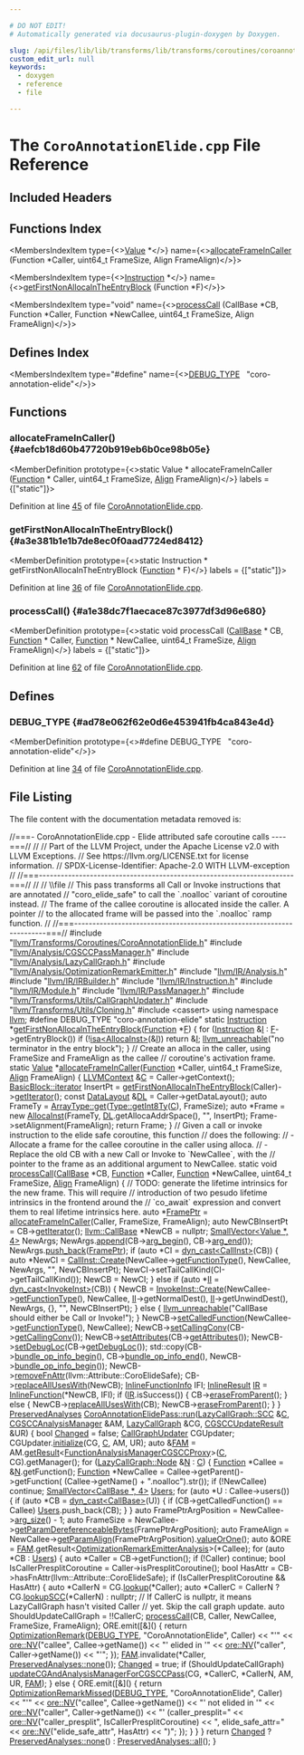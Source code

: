 ```yaml
---

# DO NOT EDIT!
# Automatically generated via docusaurus-plugin-doxygen by Doxygen.

slug: /api/files/lib/lib/transforms/lib/transforms/coroutines/coroannotationelide-cpp
custom_edit_url: null
keywords:
  - doxygen
  - reference
  - file

---
```





# The `CoroAnnotationElide.cpp` File Reference

<DoxygenPage pluginConfig={pluginConfig}>



## Included Headers

<IncludesList>
<IncludesListItem
  filePath="llvm/Transforms/Coroutines/CoroAnnotationElide.h"
  permalink="/docs/api/files/include/include/llvm/include/llvm/transforms/include/llvm/transforms/coroutines/coroannotationelide-h"
  isLocal="true" />
<IncludesListItem
  filePath="llvm/Analysis/CGSCCPassManager.h"
  permalink="/docs/api/files/include/include/llvm/include/llvm/analysis/cgsccpassmanager-h"
  isLocal="true" />
<IncludesListItem
  filePath="llvm/Analysis/LazyCallGraph.h"
  permalink="/docs/api/files/include/include/llvm/include/llvm/analysis/lazycallgraph-h"
  isLocal="true" />
<IncludesListItem
  filePath="llvm/Analysis/OptimizationRemarkEmitter.h"
  permalink="/docs/api/files/include/include/llvm/include/llvm/analysis/optimizationremarkemitter-h"
  isLocal="true" />
<IncludesListItem
  filePath="llvm/IR/Analysis.h"
  permalink="/docs/api/files/include/include/llvm/include/llvm/ir/analysis-h"
  isLocal="true" />
<IncludesListItem
  filePath="llvm/IR/IRBuilder.h"
  permalink="/docs/api/files/include/include/llvm/include/llvm/ir/irbuilder-h"
  isLocal="true" />
<IncludesListItem
  filePath="llvm/IR/Instruction.h"
  permalink="/docs/api/files/include/include/llvm/include/llvm/ir/instruction-h"
  isLocal="true" />
<IncludesListItem
  filePath="llvm/IR/Module.h"
  permalink="/docs/api/files/include/include/llvm/include/llvm/ir/module-h"
  isLocal="true" />
<IncludesListItem
  filePath="llvm/IR/PassManager.h"
  permalink="/docs/api/files/include/include/llvm/include/llvm/ir/passmanager-h"
  isLocal="true" />
<IncludesListItem
  filePath="llvm/Transforms/Utils/CallGraphUpdater.h"
  permalink="/docs/api/files/include/include/llvm/include/llvm/transforms/include/llvm/transforms/utils/callgraphupdater-h"
  isLocal="true" />
<IncludesListItem
  filePath="llvm/Transforms/Utils/Cloning.h"
  permalink="/docs/api/files/include/include/llvm/include/llvm/transforms/include/llvm/transforms/utils/cloning-h"
  isLocal="true" />
<IncludesListItem
  filePath="cassert"
  permalink=""
  isLocal="false" />
</IncludesList>

## Functions Index

<MembersIndex>

<MembersIndexItem
  type={<><a href="/docs/api/classes/llvm/value">Value</a> &#42;</>}
  name={<><a href="#aefcb18d60b47720b919eb6b0ce98b05e">allocateFrameInCaller</a> (Function &#42;Caller, uint64&#95;t FrameSize, Align FrameAlign)</>}>
</MembersIndexItem>

<MembersIndexItem
  type={<><a href="/docs/api/classes/llvm/instruction">Instruction</a> &#42;</>}
  name={<><a href="#a3e381b1e1b7de8ec0f0aad7724ed8412">getFirstNonAllocaInTheEntryBlock</a> (Function &#42;F)</>}>
</MembersIndexItem>

<MembersIndexItem
  type="void"
  name={<><a href="#a1e38dc7f1aecace87c3977df3d96e680">processCall</a> (CallBase &#42;CB, Function &#42;Caller, Function &#42;NewCallee, uint64&#95;t FrameSize, Align FrameAlign)</>}>
</MembersIndexItem>

</MembersIndex>

## Defines Index

<MembersIndex>

<MembersIndexItem
  type="#define"
  name={<><a href="#ad78e062f62e0d6e453941fb4ca843e4d">DEBUG&#95;TYPE</a>&nbsp;&nbsp;&nbsp;&quot;coro-annotation-elide&quot;</>}>
</MembersIndexItem>

</MembersIndex>


<SectionDefinition>

## Functions

### allocateFrameInCaller() {#aefcb18d60b47720b919eb6b0ce98b05e}

<MemberDefinition
  prototype={<>static Value &#42; allocateFrameInCaller (<a href="/docs/api/classes/llvm/function">Function</a> &#42; Caller, uint64&#95;t FrameSize, <a href="/docs/api/structs/llvm/align">Align</a> FrameAlign)</>}
  labels = {["static"]}>

Definition at line <a href="#l00045">45</a> of file <a href="/docs/api/files/lib/lib/transforms/lib/transforms/coroutines/coroannotationelide-cpp">CoroAnnotationElide.cpp</a>.
</MemberDefinition>

### getFirstNonAllocaInTheEntryBlock() {#a3e381b1e1b7de8ec0f0aad7724ed8412}

<MemberDefinition
  prototype={<>static Instruction &#42; getFirstNonAllocaInTheEntryBlock (<a href="/docs/api/classes/llvm/function">Function</a> &#42; F)</>}
  labels = {["static"]}>

Definition at line <a href="#l00036">36</a> of file <a href="/docs/api/files/lib/lib/transforms/lib/transforms/coroutines/coroannotationelide-cpp">CoroAnnotationElide.cpp</a>.
</MemberDefinition>

### processCall() {#a1e38dc7f1aecace87c3977df3d96e680}

<MemberDefinition
  prototype={<>static void processCall (<a href="/docs/api/classes/llvm/callbase">CallBase</a> &#42; CB, <a href="/docs/api/classes/llvm/function">Function</a> &#42; Caller, <a href="/docs/api/classes/llvm/function">Function</a> &#42; NewCallee, uint64&#95;t FrameSize, <a href="/docs/api/structs/llvm/align">Align</a> FrameAlign)</>}
  labels = {["static"]}>

Definition at line <a href="#l00062">62</a> of file <a href="/docs/api/files/lib/lib/transforms/lib/transforms/coroutines/coroannotationelide-cpp">CoroAnnotationElide.cpp</a>.
</MemberDefinition>

</SectionDefinition>

<SectionDefinition>

## Defines

### DEBUG&#95;TYPE {#ad78e062f62e0d6e453941fb4ca843e4d}

<MemberDefinition
  prototype={<>#define DEBUG&#95;TYPE&nbsp;&nbsp;&nbsp;&quot;coro-annotation-elide&quot;</>}>

Definition at line <a href="#l00034">34</a> of file <a href="/docs/api/files/lib/lib/transforms/lib/transforms/coroutines/coroannotationelide-cpp">CoroAnnotationElide.cpp</a>.
</MemberDefinition>

</SectionDefinition>

## File Listing

The file content with the documentation metadata removed is:

<ProgramListing>

<Link id="l00001" /><CodeLine lineNumber="1"><Highlight kind="comment">//===- CoroAnnotationElide.cpp - Elide attributed safe coroutine calls ----===//</Highlight><Highlight kind="normal"></Highlight></CodeLine>
<Link id="l00002" /><CodeLine lineNumber="2"><Highlight kind="normal"></Highlight><Highlight kind="comment">//</Highlight><Highlight kind="normal"></Highlight></CodeLine>
<Link id="l00003" /><CodeLine lineNumber="3"><Highlight kind="normal"></Highlight><Highlight kind="comment">// Part of the LLVM Project, under the Apache License v2.0 with LLVM Exceptions.</Highlight><Highlight kind="normal"></Highlight></CodeLine>
<Link id="l00004" /><CodeLine lineNumber="4"><Highlight kind="normal"></Highlight><Highlight kind="comment">// See https://llvm.org/LICENSE.txt for license information.</Highlight><Highlight kind="normal"></Highlight></CodeLine>
<Link id="l00005" /><CodeLine lineNumber="5"><Highlight kind="normal"></Highlight><Highlight kind="comment">// SPDX-License-Identifier: Apache-2.0 WITH LLVM-exception</Highlight><Highlight kind="normal"></Highlight></CodeLine>
<Link id="l00006" /><CodeLine lineNumber="6"><Highlight kind="normal"></Highlight><Highlight kind="comment">//</Highlight><Highlight kind="normal"></Highlight></CodeLine>
<Link id="l00007" /><CodeLine lineNumber="7"><Highlight kind="normal"></Highlight><Highlight kind="comment">//===----------------------------------------------------------------------===//</Highlight><Highlight kind="normal"></Highlight></CodeLine>
<Link id="l00008" /><CodeLine lineNumber="8"><Highlight kind="normal"></Highlight><Highlight kind="comment">//</Highlight><Highlight kind="normal"></Highlight></CodeLine>
<Link id="l00009" /><CodeLine lineNumber="9"><Highlight kind="normal"></Highlight><Highlight kind="comment">// \\file</Highlight><Highlight kind="normal"></Highlight></CodeLine>
<Link id="l00010" /><CodeLine lineNumber="10"><Highlight kind="normal"></Highlight><Highlight kind="comment">// This pass transforms all Call or Invoke instructions that are annotated</Highlight><Highlight kind="normal"></Highlight></CodeLine>
<Link id="l00011" /><CodeLine lineNumber="11"><Highlight kind="normal"></Highlight><Highlight kind="comment">// &quot;coro&#95;elide&#95;safe&quot; to call the &#96;.noalloc&#96; variant of coroutine instead.</Highlight><Highlight kind="normal"></Highlight></CodeLine>
<Link id="l00012" /><CodeLine lineNumber="12"><Highlight kind="normal"></Highlight><Highlight kind="comment">// The frame of the callee coroutine is allocated inside the caller. A pointer</Highlight><Highlight kind="normal"></Highlight></CodeLine>
<Link id="l00013" /><CodeLine lineNumber="13"><Highlight kind="normal"></Highlight><Highlight kind="comment">// to the allocated frame will be passed into the &#96;.noalloc&#96; ramp function.</Highlight><Highlight kind="normal"></Highlight></CodeLine>
<Link id="l00014" /><CodeLine lineNumber="14"><Highlight kind="normal"></Highlight><Highlight kind="comment">//</Highlight><Highlight kind="normal"></Highlight></CodeLine>
<Link id="l00015" /><CodeLine lineNumber="15"><Highlight kind="normal"></Highlight><Highlight kind="comment">//===----------------------------------------------------------------------===//</Highlight><Highlight kind="normal"></Highlight></CodeLine>
<Link id="l00016" /><CodeLine lineNumber="16"><Highlight kind="normal"></Highlight></CodeLine>
<Link id="l00017" /><CodeLine lineNumber="17"><Highlight kind="normal"></Highlight><Highlight kind="preprocessor">#include &quot;<a href="/docs/api/files/include/include/llvm/include/llvm/transforms/include/llvm/transforms/coroutines/coroannotationelide-h">llvm/Transforms/Coroutines/CoroAnnotationElide.h</a>&quot;</Highlight><Highlight kind="normal"></Highlight></CodeLine>
<Link id="l00018" /><CodeLine lineNumber="18"><Highlight kind="normal"></Highlight></CodeLine>
<Link id="l00019" /><CodeLine lineNumber="19"><Highlight kind="normal"></Highlight><Highlight kind="preprocessor">#include &quot;<a href="/docs/api/files/include/include/llvm/include/llvm/analysis/cgsccpassmanager-h">llvm/Analysis/CGSCCPassManager.h</a>&quot;</Highlight><Highlight kind="normal"></Highlight></CodeLine>
<Link id="l00020" /><CodeLine lineNumber="20"><Highlight kind="normal"></Highlight><Highlight kind="preprocessor">#include &quot;<a href="/docs/api/files/include/include/llvm/include/llvm/analysis/lazycallgraph-h">llvm/Analysis/LazyCallGraph.h</a>&quot;</Highlight><Highlight kind="normal"></Highlight></CodeLine>
<Link id="l00021" /><CodeLine lineNumber="21"><Highlight kind="normal"></Highlight><Highlight kind="preprocessor">#include &quot;<a href="/docs/api/files/include/include/llvm/include/llvm/analysis/optimizationremarkemitter-h">llvm/Analysis/OptimizationRemarkEmitter.h</a>&quot;</Highlight><Highlight kind="normal"></Highlight></CodeLine>
<Link id="l00022" /><CodeLine lineNumber="22"><Highlight kind="normal"></Highlight><Highlight kind="preprocessor">#include &quot;<a href="/docs/api/files/include/include/llvm/include/llvm/ir/analysis-h">llvm/IR/Analysis.h</a>&quot;</Highlight><Highlight kind="normal"></Highlight></CodeLine>
<Link id="l00023" /><CodeLine lineNumber="23"><Highlight kind="normal"></Highlight><Highlight kind="preprocessor">#include &quot;<a href="/docs/api/files/include/include/llvm/include/llvm/ir/irbuilder-h">llvm/IR/IRBuilder.h</a>&quot;</Highlight><Highlight kind="normal"></Highlight></CodeLine>
<Link id="l00024" /><CodeLine lineNumber="24"><Highlight kind="normal"></Highlight><Highlight kind="preprocessor">#include &quot;<a href="/docs/api/files/include/include/llvm/include/llvm/ir/instruction-h">llvm/IR/Instruction.h</a>&quot;</Highlight><Highlight kind="normal"></Highlight></CodeLine>
<Link id="l00025" /><CodeLine lineNumber="25"><Highlight kind="normal"></Highlight><Highlight kind="preprocessor">#include &quot;<a href="/docs/api/files/include/include/llvm/include/llvm/ir/module-h">llvm/IR/Module.h</a>&quot;</Highlight><Highlight kind="normal"></Highlight></CodeLine>
<Link id="l00026" /><CodeLine lineNumber="26"><Highlight kind="normal"></Highlight><Highlight kind="preprocessor">#include &quot;<a href="/docs/api/files/include/include/llvm/include/llvm/ir/passmanager-h">llvm/IR/PassManager.h</a>&quot;</Highlight><Highlight kind="normal"></Highlight></CodeLine>
<Link id="l00027" /><CodeLine lineNumber="27"><Highlight kind="normal"></Highlight><Highlight kind="preprocessor">#include &quot;<a href="/docs/api/files/include/include/llvm/include/llvm/transforms/include/llvm/transforms/utils/callgraphupdater-h">llvm/Transforms/Utils/CallGraphUpdater.h</a>&quot;</Highlight><Highlight kind="normal"></Highlight></CodeLine>
<Link id="l00028" /><CodeLine lineNumber="28"><Highlight kind="normal"></Highlight><Highlight kind="preprocessor">#include &quot;<a href="/docs/api/files/include/include/llvm/include/llvm/transforms/include/llvm/transforms/utils/cloning-h">llvm/Transforms/Utils/Cloning.h</a>&quot;</Highlight><Highlight kind="normal"></Highlight></CodeLine>
<Link id="l00029" /><CodeLine lineNumber="29"><Highlight kind="normal"></Highlight></CodeLine>
<Link id="l00030" /><CodeLine lineNumber="30"><Highlight kind="normal"></Highlight><Highlight kind="preprocessor">#include &lt;cassert&gt;</Highlight><Highlight kind="normal"></Highlight></CodeLine>
<Link id="l00031" /><CodeLine lineNumber="31"><Highlight kind="normal"></Highlight></CodeLine>
<Link id="l00032" /><CodeLine lineNumber="32"><Highlight kind="normal"></Highlight><Highlight kind="keyword">using namespace </Highlight><Highlight kind="normal"><a href="/docs/api/namespaces/llvm">llvm</a>;</Highlight></CodeLine>
<Link id="l00033" /><CodeLine lineNumber="33"><Highlight kind="normal"></Highlight></CodeLine>
<Link id="l00034" /><CodeLine lineNumber="34" lineLink="#ad78e062f62e0d6e453941fb4ca843e4d"><Highlight kind="normal"></Highlight><Highlight kind="preprocessor">#define DEBUG&#95;TYPE &quot;coro-annotation-elide&quot;</Highlight><Highlight kind="normal"></Highlight></CodeLine>
<Link id="l00035" /><CodeLine lineNumber="35"><Highlight kind="normal"></Highlight></CodeLine>
<Link id="l00036" /><CodeLine lineNumber="36" lineLink="#a3e381b1e1b7de8ec0f0aad7724ed8412"><Highlight kind="normal"></Highlight><Highlight kind="keyword">static</Highlight><Highlight kind="normal"> <a href="/docs/api/classes/llvm/instruction">Instruction</a> &#42;<a href="#a3e381b1e1b7de8ec0f0aad7724ed8412">getFirstNonAllocaInTheEntryBlock</a>(<a href="/docs/api/classes/llvm/function">Function</a> &#42;<a href="/docs/api/files/lib/lib/support/md5-cpp/#a96d73bbd7af15cb1fc38c3f4a3bd82e9">F</a>) &#123;</Highlight></CodeLine>
<Link id="l00037" /><CodeLine lineNumber="37"><Highlight kind="normal">  </Highlight><Highlight kind="keywordflow">for</Highlight><Highlight kind="normal"> (<a href="/docs/api/classes/llvm/instruction">Instruction</a> &amp;<a href="/docs/api/files/lib/lib/support/md5-cpp/#ac0eafdc9ee161b71e7af98af736952fd">I</a> : <a href="/docs/api/files/lib/lib/support/md5-cpp/#a96d73bbd7af15cb1fc38c3f4a3bd82e9">F</a>-&gt;getEntryBlock())</Highlight></CodeLine>
<Link id="l00038" /><CodeLine lineNumber="38"><Highlight kind="normal">    </Highlight><Highlight kind="keywordflow">if</Highlight><Highlight kind="normal"> (!<a href="/docs/api/namespaces/llvm/#a92ca992e52dddc420f4b069cae06dfbe">isa&lt;AllocaInst&gt;</a>(&amp;<a href="/docs/api/files/lib/lib/support/md5-cpp/#ac0eafdc9ee161b71e7af98af736952fd">I</a>))</Highlight></CodeLine>
<Link id="l00039" /><CodeLine lineNumber="39"><Highlight kind="normal">      </Highlight><Highlight kind="keywordflow">return</Highlight><Highlight kind="normal"> &amp;<a href="/docs/api/files/lib/lib/support/md5-cpp/#ac0eafdc9ee161b71e7af98af736952fd">I</a>;</Highlight></CodeLine>
<Link id="l00040" /><CodeLine lineNumber="40"><Highlight kind="normal">  <a href="/docs/api/files/include/include/llvm/include/llvm/support/errorhandling-h/#ace243f5c25697a1107cce46626b3dc94">llvm&#95;unreachable</a>(</Highlight><Highlight kind="stringliteral">&quot;no terminator in the entry block&quot;</Highlight><Highlight kind="normal">);</Highlight></CodeLine>
<Link id="l00041" /><CodeLine lineNumber="41"><Highlight kind="normal">&#125;</Highlight></CodeLine>
<Link id="l00042" /><CodeLine lineNumber="42"><Highlight kind="normal"></Highlight></CodeLine>
<Link id="l00043" /><CodeLine lineNumber="43"><Highlight kind="normal"></Highlight><Highlight kind="comment">// Create an alloca in the caller, using FrameSize and FrameAlign as the callee</Highlight><Highlight kind="normal"></Highlight></CodeLine>
<Link id="l00044" /><CodeLine lineNumber="44"><Highlight kind="normal"></Highlight><Highlight kind="comment">// coroutine&#39;s activation frame.</Highlight><Highlight kind="normal"></Highlight></CodeLine>
<Link id="l00045" /><CodeLine lineNumber="45" lineLink="#aefcb18d60b47720b919eb6b0ce98b05e"><Highlight kind="normal"></Highlight><Highlight kind="keyword">static</Highlight><Highlight kind="normal"> <a href="/docs/api/classes/llvm/value">Value</a> &#42;<a href="#aefcb18d60b47720b919eb6b0ce98b05e">allocateFrameInCaller</a>(<a href="/docs/api/classes/llvm/function">Function</a> &#42;Caller, uint64&#95;t FrameSize,</Highlight></CodeLine>
<Link id="l00046" /><CodeLine lineNumber="46"><Highlight kind="normal">                                    <a href="/docs/api/structs/llvm/align">Align</a> FrameAlign) &#123;</Highlight></CodeLine>
<Link id="l00047" /><CodeLine lineNumber="47"><Highlight kind="normal">  <a href="/docs/api/classes/llvm/llvmcontext">LLVMContext</a> &amp;<a href="/docs/api/namespaces/llvm/callingconv/#ac6aa1387c4375260e2468eb5a77fdb4cafd841a49aec1539bc88abc8ff9e170fb">C</a> = Caller-&gt;getContext();</Highlight></CodeLine>
<Link id="l00048" /><CodeLine lineNumber="48"><Highlight kind="normal">  <a href="/docs/api/classes/llvm/basicblock/#a98c0a84a5dfa8bce341c829709f171e5">BasicBlock::iterator</a> InsertPt =</Highlight></CodeLine>
<Link id="l00049" /><CodeLine lineNumber="49"><Highlight kind="normal">      <a href="#a3e381b1e1b7de8ec0f0aad7724ed8412">getFirstNonAllocaInTheEntryBlock</a>(Caller)-&gt;<a href="/docs/api/classes/llvm/ilist-node-impl/#af719fc783be6589465137d997701a432">getIterator</a>();</Highlight></CodeLine>
<Link id="l00050" /><CodeLine lineNumber="50"><Highlight kind="normal">  </Highlight><Highlight kind="keyword">const</Highlight><Highlight kind="normal"> <a href="/docs/api/classes/llvm/datalayout">DataLayout</a> &amp;<a href="/docs/api/files/lib/lib/target/lib/target/arm/armslshardening-cpp/#ad467c4ab9119043f9b7750ab986be61a">DL</a> = Caller-&gt;getDataLayout();</Highlight></CodeLine>
<Link id="l00051" /><CodeLine lineNumber="51"><Highlight kind="normal">  </Highlight><Highlight kind="keyword">auto</Highlight><Highlight kind="normal"> FrameTy = <a href="/docs/api/classes/llvm/arraytype/#a309fed0882f9d27038ff2df2afed7a00">ArrayType::get</a>(<a href="/docs/api/classes/llvm/type/#a7ba5de75f50bb4a4ba920698edf39b28">Type::getInt8Ty</a>(<a href="/docs/api/namespaces/llvm/callingconv/#ac6aa1387c4375260e2468eb5a77fdb4cafd841a49aec1539bc88abc8ff9e170fb">C</a>), FrameSize);</Highlight></CodeLine>
<Link id="l00052" /><CodeLine lineNumber="52"><Highlight kind="normal">  </Highlight><Highlight kind="keyword">auto</Highlight><Highlight kind="normal"> &#42;Frame = </Highlight><Highlight kind="keyword">new</Highlight><Highlight kind="normal"> <a href="/docs/api/classes/llvm/allocainst">AllocaInst</a>(FrameTy, <a href="/docs/api/files/lib/lib/target/lib/target/arm/armslshardening-cpp/#ad467c4ab9119043f9b7750ab986be61a">DL</a>.getAllocaAddrSpace(), </Highlight><Highlight kind="stringliteral">&quot;&quot;</Highlight><Highlight kind="normal">, InsertPt);</Highlight></CodeLine>
<Link id="l00053" /><CodeLine lineNumber="53"><Highlight kind="normal">  Frame-&gt;setAlignment(FrameAlign);</Highlight></CodeLine>
<Link id="l00054" /><CodeLine lineNumber="54"><Highlight kind="normal">  </Highlight><Highlight kind="keywordflow">return</Highlight><Highlight kind="normal"> Frame;</Highlight></CodeLine>
<Link id="l00055" /><CodeLine lineNumber="55"><Highlight kind="normal">&#125;</Highlight></CodeLine>
<Link id="l00056" /><CodeLine lineNumber="56"><Highlight kind="normal"></Highlight></CodeLine>
<Link id="l00057" /><CodeLine lineNumber="57"><Highlight kind="normal"></Highlight><Highlight kind="comment">// Given a call or invoke instruction to the elide safe coroutine, this function</Highlight><Highlight kind="normal"></Highlight></CodeLine>
<Link id="l00058" /><CodeLine lineNumber="58"><Highlight kind="normal"></Highlight><Highlight kind="comment">// does the following:</Highlight><Highlight kind="normal"></Highlight></CodeLine>
<Link id="l00059" /><CodeLine lineNumber="59"><Highlight kind="normal"></Highlight><Highlight kind="comment">//  - Allocate a frame for the callee coroutine in the caller using alloca.</Highlight><Highlight kind="normal"></Highlight></CodeLine>
<Link id="l00060" /><CodeLine lineNumber="60"><Highlight kind="normal"></Highlight><Highlight kind="comment">//  - Replace the old CB with a new Call or Invoke to &#96;NewCallee&#96;, with the</Highlight><Highlight kind="normal"></Highlight></CodeLine>
<Link id="l00061" /><CodeLine lineNumber="61"><Highlight kind="normal"></Highlight><Highlight kind="comment">//    pointer to the frame as an additional argument to NewCallee.</Highlight><Highlight kind="normal"></Highlight></CodeLine>
<Link id="l00062" /><CodeLine lineNumber="62" lineLink="#a1e38dc7f1aecace87c3977df3d96e680"><Highlight kind="normal"></Highlight><Highlight kind="keyword">static</Highlight><Highlight kind="normal"> </Highlight><Highlight kind="keywordtype">void</Highlight><Highlight kind="normal"> <a href="#a1e38dc7f1aecace87c3977df3d96e680">processCall</a>(<a href="/docs/api/classes/llvm/callbase">CallBase</a> &#42;CB, <a href="/docs/api/classes/llvm/function">Function</a> &#42;Caller, <a href="/docs/api/classes/llvm/function">Function</a> &#42;NewCallee,</Highlight></CodeLine>
<Link id="l00063" /><CodeLine lineNumber="63"><Highlight kind="normal">                        uint64&#95;t FrameSize, <a href="/docs/api/structs/llvm/align">Align</a> FrameAlign) &#123;</Highlight></CodeLine>
<Link id="l00064" /><CodeLine lineNumber="64"><Highlight kind="normal">  </Highlight><Highlight kind="comment">// TODO: generate the lifetime intrinsics for the new frame. This will require</Highlight><Highlight kind="normal"></Highlight></CodeLine>
<Link id="l00065" /><CodeLine lineNumber="65"><Highlight kind="normal">  </Highlight><Highlight kind="comment">// introduction of two pesudo lifetime intrinsics in the frontend around the</Highlight><Highlight kind="normal"></Highlight></CodeLine>
<Link id="l00066" /><CodeLine lineNumber="66"><Highlight kind="normal">  </Highlight><Highlight kind="comment">// &#96;co&#95;await&#96; expression and convert them to real lifetime intrinsics here.</Highlight><Highlight kind="normal"></Highlight></CodeLine>
<Link id="l00067" /><CodeLine lineNumber="67"><Highlight kind="normal">  </Highlight><Highlight kind="keyword">auto</Highlight><Highlight kind="normal"> &#42;<a href="/docs/api/files/lib/lib/target/lib/target/xcore/xcoreframelowering-cpp/#a64f8c7400de58c117c5af250f000675f">FramePtr</a> = <a href="#aefcb18d60b47720b919eb6b0ce98b05e">allocateFrameInCaller</a>(Caller, FrameSize, FrameAlign);</Highlight></CodeLine>
<Link id="l00068" /><CodeLine lineNumber="68"><Highlight kind="normal">  </Highlight><Highlight kind="keyword">auto</Highlight><Highlight kind="normal"> NewCBInsertPt = CB-&gt;<a href="/docs/api/classes/llvm/ilist-node-impl/#af719fc783be6589465137d997701a432">getIterator</a>();</Highlight></CodeLine>
<Link id="l00069" /><CodeLine lineNumber="69"><Highlight kind="normal">  <a href="/docs/api/classes/llvm/callbase">llvm::CallBase</a> &#42;NewCB = </Highlight><Highlight kind="keyword">nullptr</Highlight><Highlight kind="normal">;</Highlight></CodeLine>
<Link id="l00070" /><CodeLine lineNumber="70"><Highlight kind="normal">  <a href="/docs/api/classes/llvm/smallvector">SmallVector&lt;Value &#42;, 4&gt;</a> NewArgs;</Highlight></CodeLine>
<Link id="l00071" /><CodeLine lineNumber="71"><Highlight kind="normal">  NewArgs.<a href="/docs/api/classes/llvm/smallvectorimpl/#a7efd1f0c1206d95e4fe01a9b49a57b82">append</a>(CB-&gt;<a href="/docs/api/classes/llvm/callbase/#a4fb513d744ca72275932b2c7003f16f6">arg&#95;begin</a>(), CB-&gt;<a href="/docs/api/classes/llvm/callbase/#ac0f11b96f81b2769dd23d028e3189075">arg&#95;end</a>());</Highlight></CodeLine>
<Link id="l00072" /><CodeLine lineNumber="72"><Highlight kind="normal">  NewArgs.<a href="/docs/api/classes/llvm/smallvectortemplatebase/#af42bfbc067df27c19ee2fc859df58799">push&#95;back</a>(<a href="/docs/api/files/lib/lib/target/lib/target/xcore/xcoreframelowering-cpp/#a64f8c7400de58c117c5af250f000675f">FramePtr</a>);</Highlight></CodeLine>
<Link id="l00073" /><CodeLine lineNumber="73"><Highlight kind="normal"></Highlight></CodeLine>
<Link id="l00074" /><CodeLine lineNumber="74"><Highlight kind="normal">  </Highlight><Highlight kind="keywordflow">if</Highlight><Highlight kind="normal"> (</Highlight><Highlight kind="keyword">auto</Highlight><Highlight kind="normal"> &#42;CI = <a href="/docs/api/namespaces/llvm/#a22eeee01734061ac1b31ccd994c49eef">dyn&#95;cast&lt;CallInst&gt;</a>(CB)) &#123;</Highlight></CodeLine>
<Link id="l00075" /><CodeLine lineNumber="75"><Highlight kind="normal">    </Highlight><Highlight kind="keyword">auto</Highlight><Highlight kind="normal"> &#42;NewCI = <a href="/docs/api/classes/llvm/callinst/#aa04721251be00370fbde6d21f47fed1a">CallInst::Create</a>(NewCallee-&gt;<a href="/docs/api/classes/llvm/function/#a21075305f0e463b24aafc2fb99514ace">getFunctionType</a>(), NewCallee,</Highlight></CodeLine>
<Link id="l00076" /><CodeLine lineNumber="76"><Highlight kind="normal">                                   NewArgs, </Highlight><Highlight kind="stringliteral">&quot;&quot;</Highlight><Highlight kind="normal">, NewCBInsertPt);</Highlight></CodeLine>
<Link id="l00077" /><CodeLine lineNumber="77"><Highlight kind="normal">    NewCI-&gt;setTailCallKind(CI-&gt;getTailCallKind());</Highlight></CodeLine>
<Link id="l00078" /><CodeLine lineNumber="78"><Highlight kind="normal">    NewCB = NewCI;</Highlight></CodeLine>
<Link id="l00079" /><CodeLine lineNumber="79"><Highlight kind="normal">  &#125; </Highlight><Highlight kind="keywordflow">else</Highlight><Highlight kind="normal"> </Highlight><Highlight kind="keywordflow">if</Highlight><Highlight kind="normal"> (</Highlight><Highlight kind="keyword">auto</Highlight><Highlight kind="normal"> &#42;<a href="/docs/api/files/lib/lib/target/lib/target/nvptx/nvvmintrrange-cpp/#ac5804672fc0850438d63caec770647f8">II</a> = <a href="/docs/api/namespaces/llvm/#a22eeee01734061ac1b31ccd994c49eef">dyn&#95;cast&lt;InvokeInst&gt;</a>(CB)) &#123;</Highlight></CodeLine>
<Link id="l00080" /><CodeLine lineNumber="80"><Highlight kind="normal">    NewCB = <a href="/docs/api/classes/llvm/invokeinst/#afd66a65191b8b1e51ce7d6aa1a726329">InvokeInst::Create</a>(NewCallee-&gt;<a href="/docs/api/classes/llvm/function/#a21075305f0e463b24aafc2fb99514ace">getFunctionType</a>(), NewCallee,</Highlight></CodeLine>
<Link id="l00081" /><CodeLine lineNumber="81"><Highlight kind="normal">                               <a href="/docs/api/files/lib/lib/target/lib/target/nvptx/nvvmintrrange-cpp/#ac5804672fc0850438d63caec770647f8">II</a>-&gt;getNormalDest(), <a href="/docs/api/files/lib/lib/target/lib/target/nvptx/nvvmintrrange-cpp/#ac5804672fc0850438d63caec770647f8">II</a>-&gt;getUnwindDest(),</Highlight></CodeLine>
<Link id="l00082" /><CodeLine lineNumber="82"><Highlight kind="normal">                               NewArgs, &#123;&#125;, </Highlight><Highlight kind="stringliteral">&quot;&quot;</Highlight><Highlight kind="normal">, NewCBInsertPt);</Highlight></CodeLine>
<Link id="l00083" /><CodeLine lineNumber="83"><Highlight kind="normal">  &#125; </Highlight><Highlight kind="keywordflow">else</Highlight><Highlight kind="normal"> &#123;</Highlight></CodeLine>
<Link id="l00084" /><CodeLine lineNumber="84"><Highlight kind="normal">    <a href="/docs/api/files/include/include/llvm/include/llvm/support/errorhandling-h/#ace243f5c25697a1107cce46626b3dc94">llvm&#95;unreachable</a>(</Highlight><Highlight kind="stringliteral">&quot;CallBase should either be Call or Invoke!&quot;</Highlight><Highlight kind="normal">);</Highlight></CodeLine>
<Link id="l00085" /><CodeLine lineNumber="85"><Highlight kind="normal">  &#125;</Highlight></CodeLine>
<Link id="l00086" /><CodeLine lineNumber="86"><Highlight kind="normal"></Highlight></CodeLine>
<Link id="l00087" /><CodeLine lineNumber="87"><Highlight kind="normal">  NewCB-&gt;<a href="/docs/api/classes/llvm/callbase/#aee56a5257c4899bf97c5957d87a732e3">setCalledFunction</a>(NewCallee-&gt;<a href="/docs/api/classes/llvm/function/#a21075305f0e463b24aafc2fb99514ace">getFunctionType</a>(), NewCallee);</Highlight></CodeLine>
<Link id="l00088" /><CodeLine lineNumber="88"><Highlight kind="normal">  NewCB-&gt;<a href="/docs/api/classes/llvm/callbase/#a0851b4de29686e9c3918449b054cfada">setCallingConv</a>(CB-&gt;<a href="/docs/api/classes/llvm/callbase/#a3ff92cec76009e859cb0c419d6e8ba5f">getCallingConv</a>());</Highlight></CodeLine>
<Link id="l00089" /><CodeLine lineNumber="89"><Highlight kind="normal">  NewCB-&gt;<a href="/docs/api/classes/llvm/callbase/#a9da3b29e8e71b9be4645874e1721207a">setAttributes</a>(CB-&gt;<a href="/docs/api/classes/llvm/callbase/#ae0c55761fce39dd71617690b04385193">getAttributes</a>());</Highlight></CodeLine>
<Link id="l00090" /><CodeLine lineNumber="90"><Highlight kind="normal">  NewCB-&gt;<a href="/docs/api/classes/llvm/instruction/#ae8f5bf5cc06f696b52c709677df00fbf">setDebugLoc</a>(CB-&gt;<a href="/docs/api/classes/llvm/instruction/#a4b8faae4ff9e7434a1d226d03d15dcd2">getDebugLoc</a>());</Highlight></CodeLine>
<Link id="l00091" /><CodeLine lineNumber="91"><Highlight kind="normal">  std::copy(CB-&gt;<a href="/docs/api/classes/llvm/callbase/#a09fff26473ca9a3d9d1ff51633e048c1">bundle&#95;op&#95;info&#95;begin</a>(), CB-&gt;<a href="/docs/api/classes/llvm/callbase/#a418564b6605d97c81db3dc3ddc4cb948">bundle&#95;op&#95;info&#95;end</a>(),</Highlight></CodeLine>
<Link id="l00092" /><CodeLine lineNumber="92"><Highlight kind="normal">            NewCB-&gt;<a href="/docs/api/classes/llvm/callbase/#a09fff26473ca9a3d9d1ff51633e048c1">bundle&#95;op&#95;info&#95;begin</a>());</Highlight></CodeLine>
<Link id="l00093" /><CodeLine lineNumber="93"><Highlight kind="normal"></Highlight></CodeLine>
<Link id="l00094" /><CodeLine lineNumber="94"><Highlight kind="normal">  NewCB-&gt;<a href="/docs/api/classes/llvm/callbase/#acd7acfca49e931306ba40f1eb6939f67">removeFnAttr</a>(llvm::Attribute::CoroElideSafe);</Highlight></CodeLine>
<Link id="l00095" /><CodeLine lineNumber="95"><Highlight kind="normal">  CB-&gt;<a href="/docs/api/classes/llvm/value/#a3ab5fc45117b450e8bb04e564cb6e5f2">replaceAllUsesWith</a>(NewCB);</Highlight></CodeLine>
<Link id="l00096" /><CodeLine lineNumber="96"><Highlight kind="normal"></Highlight></CodeLine>
<Link id="l00097" /><CodeLine lineNumber="97"><Highlight kind="normal">  <a href="/docs/api/classes/llvm/inlinefunctioninfo">InlineFunctionInfo</a> IFI;</Highlight></CodeLine>
<Link id="l00098" /><CodeLine lineNumber="98"><Highlight kind="normal">  <a href="/docs/api/classes/llvm/inlineresult">InlineResult</a> <a href="/docs/api/files/lib/lib/codegen/lib/codegen/globalisel/legalizer-cpp/#a05ab4853f7153e537774d02580e761ec">IR</a> = <a href="/docs/api/namespaces/llvm/#ab5a3ac0a249da0743dac1bd816d8e5d5">InlineFunction</a>(&#42;NewCB, IFI);</Highlight></CodeLine>
<Link id="l00099" /><CodeLine lineNumber="99"><Highlight kind="normal">  </Highlight><Highlight kind="keywordflow">if</Highlight><Highlight kind="normal"> (<a href="/docs/api/files/lib/lib/codegen/lib/codegen/globalisel/legalizer-cpp/#a05ab4853f7153e537774d02580e761ec">IR</a>.isSuccess()) &#123;</Highlight></CodeLine>
<Link id="l00100" /><CodeLine lineNumber="100"><Highlight kind="normal">    CB-&gt;<a href="/docs/api/classes/llvm/instruction/#a601ee49a4c4e0babf29bd1cf09036570">eraseFromParent</a>();</Highlight></CodeLine>
<Link id="l00101" /><CodeLine lineNumber="101"><Highlight kind="normal">  &#125; </Highlight><Highlight kind="keywordflow">else</Highlight><Highlight kind="normal"> &#123;</Highlight></CodeLine>
<Link id="l00102" /><CodeLine lineNumber="102"><Highlight kind="normal">    NewCB-&gt;<a href="/docs/api/classes/llvm/value/#a3ab5fc45117b450e8bb04e564cb6e5f2">replaceAllUsesWith</a>(CB);</Highlight></CodeLine>
<Link id="l00103" /><CodeLine lineNumber="103"><Highlight kind="normal">    NewCB-&gt;<a href="/docs/api/classes/llvm/instruction/#a601ee49a4c4e0babf29bd1cf09036570">eraseFromParent</a>();</Highlight></CodeLine>
<Link id="l00104" /><CodeLine lineNumber="104"><Highlight kind="normal">  &#125;</Highlight></CodeLine>
<Link id="l00105" /><CodeLine lineNumber="105"><Highlight kind="normal">&#125;</Highlight></CodeLine>
<Link id="l00106" /><CodeLine lineNumber="106"><Highlight kind="normal"></Highlight></CodeLine>
<Link id="l00107" /><CodeLine lineNumber="107" lineLink="/docs/api/structs/llvm/coroannotationelidepass/#a411202dc502ac666302ba81c40e94b10"><Highlight kind="normal"><a href="/docs/api/classes/llvm/preservedanalyses">PreservedAnalyses</a> <a href="/docs/api/structs/llvm/coroannotationelidepass/#a411202dc502ac666302ba81c40e94b10">CoroAnnotationElidePass::run</a>(<a href="/docs/api/classes/llvm/lazycallgraph/scc">LazyCallGraph::SCC</a> &amp;<a href="/docs/api/namespaces/llvm/callingconv/#ac6aa1387c4375260e2468eb5a77fdb4cafd841a49aec1539bc88abc8ff9e170fb">C</a>,</Highlight></CodeLine>
<Link id="l00108" /><CodeLine lineNumber="108"><Highlight kind="normal">                                               <a href="/docs/api/namespaces/llvm/#a571b2bbf074b46c75300bd8f14c5ab72">CGSCCAnalysisManager</a> &amp;AM,</Highlight></CodeLine>
<Link id="l00109" /><CodeLine lineNumber="109"><Highlight kind="normal">                                               <a href="/docs/api/classes/llvm/lazycallgraph">LazyCallGraph</a> &amp;CG,</Highlight></CodeLine>
<Link id="l00110" /><CodeLine lineNumber="110"><Highlight kind="normal">                                               <a href="/docs/api/structs/llvm/cgsccupdateresult">CGSCCUpdateResult</a> &amp;UR) &#123;</Highlight></CodeLine>
<Link id="l00111" /><CodeLine lineNumber="111"><Highlight kind="normal">  </Highlight><Highlight kind="keywordtype">bool</Highlight><Highlight kind="normal"> <a href="/docs/api/groups/arcopt/#gaa57b1a4e6a1c79233913139635169cf1">Changed</a> = </Highlight><Highlight kind="keyword">false</Highlight><Highlight kind="normal">;</Highlight></CodeLine>
<Link id="l00112" /><CodeLine lineNumber="112"><Highlight kind="normal">  <a href="/docs/api/classes/llvm/callgraphupdater">CallGraphUpdater</a> CGUpdater;</Highlight></CodeLine>
<Link id="l00113" /><CodeLine lineNumber="113"><Highlight kind="normal">  CGUpdater.<a href="/docs/api/classes/llvm/callgraphupdater/#aa6cf8d3b5860ad0bd100b0a30da27e7f">initialize</a>(CG, <a href="/docs/api/namespaces/llvm/callingconv/#ac6aa1387c4375260e2468eb5a77fdb4cafd841a49aec1539bc88abc8ff9e170fb">C</a>, AM, UR);</Highlight></CodeLine>
<Link id="l00114" /><CodeLine lineNumber="114"><Highlight kind="normal"></Highlight></CodeLine>
<Link id="l00115" /><CodeLine lineNumber="115"><Highlight kind="normal">  </Highlight><Highlight kind="keyword">auto</Highlight><Highlight kind="normal"> &amp;<a href="/docs/api/files/lib/lib/passes/passbuilderbindings-cpp/#a83c7e5ca51099e4efa895791a02fb0ed">FAM</a> =</Highlight></CodeLine>
<Link id="l00116" /><CodeLine lineNumber="116"><Highlight kind="normal">      AM.<a href="/docs/api/classes/llvm/analysismanager/#aaab1fad63e4f3b8679469720a873fedd">getResult</a>&lt;<a href="/docs/api/classes/llvm/functionanalysismanagercgsccproxy">FunctionAnalysisManagerCGSCCProxy</a>&gt;(<a href="/docs/api/namespaces/llvm/callingconv/#ac6aa1387c4375260e2468eb5a77fdb4cafd841a49aec1539bc88abc8ff9e170fb">C</a>, CG).getManager();</Highlight></CodeLine>
<Link id="l00117" /><CodeLine lineNumber="117"><Highlight kind="normal"></Highlight></CodeLine>
<Link id="l00118" /><CodeLine lineNumber="118"><Highlight kind="normal">  </Highlight><Highlight kind="keywordflow">for</Highlight><Highlight kind="normal"> (<a href="/docs/api/classes/llvm/lazycallgraph/node">LazyCallGraph::Node</a> &amp;<a href="/docs/api/files/lib/lib/support/regcomp-c/#a0240ac851181b84ac374872dc5434ee4">N</a> : <a href="/docs/api/namespaces/llvm/callingconv/#ac6aa1387c4375260e2468eb5a77fdb4cafd841a49aec1539bc88abc8ff9e170fb">C</a>) &#123;</Highlight></CodeLine>
<Link id="l00119" /><CodeLine lineNumber="119"><Highlight kind="normal">    <a href="/docs/api/classes/llvm/function">Function</a> &#42;Callee = &amp;<a href="/docs/api/files/lib/lib/support/regcomp-c/#a0240ac851181b84ac374872dc5434ee4">N</a>.getFunction();</Highlight></CodeLine>
<Link id="l00120" /><CodeLine lineNumber="120"><Highlight kind="normal">    <a href="/docs/api/classes/llvm/function">Function</a> &#42;NewCallee = Callee-&gt;getParent()-&gt;getFunction(</Highlight></CodeLine>
<Link id="l00121" /><CodeLine lineNumber="121"><Highlight kind="normal">        (Callee-&gt;getName() + </Highlight><Highlight kind="stringliteral">&quot;.noalloc&quot;</Highlight><Highlight kind="normal">).str());</Highlight></CodeLine>
<Link id="l00122" /><CodeLine lineNumber="122"><Highlight kind="normal">    </Highlight><Highlight kind="keywordflow">if</Highlight><Highlight kind="normal"> (!NewCallee)</Highlight></CodeLine>
<Link id="l00123" /><CodeLine lineNumber="123"><Highlight kind="normal">      </Highlight><Highlight kind="keywordflow">continue</Highlight><Highlight kind="normal">;</Highlight></CodeLine>
<Link id="l00124" /><CodeLine lineNumber="124"><Highlight kind="normal"></Highlight></CodeLine>
<Link id="l00125" /><CodeLine lineNumber="125"><Highlight kind="normal">    <a href="/docs/api/classes/llvm/smallvector">SmallVector&lt;CallBase &#42;, 4&gt;</a> <a href="/docs/api/files/lib/lib/analysis/ivusers-cpp/#a4e5b9edb51eec9dbca592075eb64dfcb">Users</a>;</Highlight></CodeLine>
<Link id="l00126" /><CodeLine lineNumber="126"><Highlight kind="normal">    </Highlight><Highlight kind="keywordflow">for</Highlight><Highlight kind="normal"> (</Highlight><Highlight kind="keyword">auto</Highlight><Highlight kind="normal"> &#42;U : Callee-&gt;users()) &#123;</Highlight></CodeLine>
<Link id="l00127" /><CodeLine lineNumber="127"><Highlight kind="normal">      </Highlight><Highlight kind="keywordflow">if</Highlight><Highlight kind="normal"> (</Highlight><Highlight kind="keyword">auto</Highlight><Highlight kind="normal"> &#42;CB = <a href="/docs/api/namespaces/llvm/#a22eeee01734061ac1b31ccd994c49eef">dyn&#95;cast&lt;CallBase&gt;</a>(U)) &#123;</Highlight></CodeLine>
<Link id="l00128" /><CodeLine lineNumber="128"><Highlight kind="normal">        </Highlight><Highlight kind="keywordflow">if</Highlight><Highlight kind="normal"> (CB-&gt;getCalledFunction() == Callee)</Highlight></CodeLine>
<Link id="l00129" /><CodeLine lineNumber="129"><Highlight kind="normal">          <a href="/docs/api/files/lib/lib/analysis/ivusers-cpp/#a4e5b9edb51eec9dbca592075eb64dfcb">Users</a>.push&#95;back(CB);</Highlight></CodeLine>
<Link id="l00130" /><CodeLine lineNumber="130"><Highlight kind="normal">      &#125;</Highlight></CodeLine>
<Link id="l00131" /><CodeLine lineNumber="131"><Highlight kind="normal">    &#125;</Highlight></CodeLine>
<Link id="l00132" /><CodeLine lineNumber="132"><Highlight kind="normal">    </Highlight><Highlight kind="keyword">auto</Highlight><Highlight kind="normal"> FramePtrArgPosition = NewCallee-&gt;<a href="/docs/api/classes/llvm/function/#ac6baa801e4aea800984e760d5460662f">arg&#95;size</a>() - 1;</Highlight></CodeLine>
<Link id="l00133" /><CodeLine lineNumber="133"><Highlight kind="normal">    </Highlight><Highlight kind="keyword">auto</Highlight><Highlight kind="normal"> FrameSize =</Highlight></CodeLine>
<Link id="l00134" /><CodeLine lineNumber="134"><Highlight kind="normal">        NewCallee-&gt;<a href="/docs/api/classes/llvm/function/#a5a457ddc9964340847b216e105b8eb32">getParamDereferenceableBytes</a>(FramePtrArgPosition);</Highlight></CodeLine>
<Link id="l00135" /><CodeLine lineNumber="135"><Highlight kind="normal">    </Highlight><Highlight kind="keyword">auto</Highlight><Highlight kind="normal"> FrameAlign =</Highlight></CodeLine>
<Link id="l00136" /><CodeLine lineNumber="136"><Highlight kind="normal">        NewCallee-&gt;<a href="/docs/api/classes/llvm/function/#a97fb0bcc88f78900c3d4780d963540e0">getParamAlign</a>(FramePtrArgPosition).<a href="/docs/api/structs/llvm/maybealign/#a06846474be3ab85f8d30c388faf3b116">valueOrOne</a>();</Highlight></CodeLine>
<Link id="l00137" /><CodeLine lineNumber="137"><Highlight kind="normal"></Highlight></CodeLine>
<Link id="l00138" /><CodeLine lineNumber="138"><Highlight kind="normal">    </Highlight><Highlight kind="keyword">auto</Highlight><Highlight kind="normal"> &amp;ORE = <a href="/docs/api/files/lib/lib/passes/passbuilderbindings-cpp/#a83c7e5ca51099e4efa895791a02fb0ed">FAM</a>.getResult&lt;<a href="/docs/api/classes/llvm/optimizationremarkemitteranalysis">OptimizationRemarkEmitterAnalysis</a>&gt;(&#42;Callee);</Highlight></CodeLine>
<Link id="l00139" /><CodeLine lineNumber="139"><Highlight kind="normal"></Highlight></CodeLine>
<Link id="l00140" /><CodeLine lineNumber="140"><Highlight kind="normal">    </Highlight><Highlight kind="keywordflow">for</Highlight><Highlight kind="normal"> (</Highlight><Highlight kind="keyword">auto</Highlight><Highlight kind="normal"> &#42;CB : <a href="/docs/api/files/lib/lib/analysis/ivusers-cpp/#a4e5b9edb51eec9dbca592075eb64dfcb">Users</a>) &#123;</Highlight></CodeLine>
<Link id="l00141" /><CodeLine lineNumber="141"><Highlight kind="normal">      </Highlight><Highlight kind="keyword">auto</Highlight><Highlight kind="normal"> &#42;Caller = CB-&gt;getFunction();</Highlight></CodeLine>
<Link id="l00142" /><CodeLine lineNumber="142"><Highlight kind="normal">      </Highlight><Highlight kind="keywordflow">if</Highlight><Highlight kind="normal"> (!Caller)</Highlight></CodeLine>
<Link id="l00143" /><CodeLine lineNumber="143"><Highlight kind="normal">        </Highlight><Highlight kind="keywordflow">continue</Highlight><Highlight kind="normal">;</Highlight></CodeLine>
<Link id="l00144" /><CodeLine lineNumber="144"><Highlight kind="normal"></Highlight></CodeLine>
<Link id="l00145" /><CodeLine lineNumber="145"><Highlight kind="normal">      </Highlight><Highlight kind="keywordtype">bool</Highlight><Highlight kind="normal"> IsCallerPresplitCoroutine = Caller-&gt;isPresplitCoroutine();</Highlight></CodeLine>
<Link id="l00146" /><CodeLine lineNumber="146"><Highlight kind="normal">      </Highlight><Highlight kind="keywordtype">bool</Highlight><Highlight kind="normal"> HasAttr = CB-&gt;hasFnAttr(llvm::Attribute::CoroElideSafe);</Highlight></CodeLine>
<Link id="l00147" /><CodeLine lineNumber="147"><Highlight kind="normal">      </Highlight><Highlight kind="keywordflow">if</Highlight><Highlight kind="normal"> (IsCallerPresplitCoroutine &amp;&amp; HasAttr) &#123;</Highlight></CodeLine>
<Link id="l00148" /><CodeLine lineNumber="148"><Highlight kind="normal">        </Highlight><Highlight kind="keyword">auto</Highlight><Highlight kind="normal"> &#42;CallerN = CG.<a href="/docs/api/classes/llvm/lazycallgraph/#afb236ae969b97a215e36acd367e34360">lookup</a>(&#42;Caller);</Highlight></CodeLine>
<Link id="l00149" /><CodeLine lineNumber="149"><Highlight kind="normal">        </Highlight><Highlight kind="keyword">auto</Highlight><Highlight kind="normal"> &#42;CallerC = CallerN ? CG.<a href="/docs/api/classes/llvm/lazycallgraph/#ad234c24f90aaa0fa3f30ac9c750883b6">lookupSCC</a>(&#42;CallerN) : </Highlight><Highlight kind="keyword">nullptr</Highlight><Highlight kind="normal">;</Highlight></CodeLine>
<Link id="l00150" /><CodeLine lineNumber="150"><Highlight kind="normal">        </Highlight><Highlight kind="comment">// If CallerC is nullptr, it means LazyCallGraph hasn&#39;t visited Caller</Highlight><Highlight kind="normal"></Highlight></CodeLine>
<Link id="l00151" /><CodeLine lineNumber="151"><Highlight kind="normal">        </Highlight><Highlight kind="comment">// yet. Skip the call graph update.</Highlight><Highlight kind="normal"></Highlight></CodeLine>
<Link id="l00152" /><CodeLine lineNumber="152"><Highlight kind="normal">        </Highlight><Highlight kind="keyword">auto</Highlight><Highlight kind="normal"> ShouldUpdateCallGraph = !!CallerC;</Highlight></CodeLine>
<Link id="l00153" /><CodeLine lineNumber="153"><Highlight kind="normal">        <a href="#a1e38dc7f1aecace87c3977df3d96e680">processCall</a>(CB, Caller, NewCallee, FrameSize, FrameAlign);</Highlight></CodeLine>
<Link id="l00154" /><CodeLine lineNumber="154"><Highlight kind="normal"></Highlight></CodeLine>
<Link id="l00155" /><CodeLine lineNumber="155"><Highlight kind="normal">        ORE.emit(&#91;&amp;&#93;() &#123;</Highlight></CodeLine>
<Link id="l00156" /><CodeLine lineNumber="156"><Highlight kind="normal">          </Highlight><Highlight kind="keywordflow">return</Highlight><Highlight kind="normal"> <a href="/docs/api/classes/llvm/optimizationremark">OptimizationRemark</a>(<a href="/docs/api/files/include/include/llvm/include/llvm/adt/genericcycleimpl-h/#ad78e062f62e0d6e453941fb4ca843e4d">DEBUG&#95;TYPE</a>, </Highlight><Highlight kind="stringliteral">&quot;CoroAnnotationElide&quot;</Highlight><Highlight kind="normal">, Caller)</Highlight></CodeLine>
<Link id="l00157" /><CodeLine lineNumber="157"><Highlight kind="normal">                 &lt;&lt; </Highlight><Highlight kind="stringliteral">&quot;&#39;&quot;</Highlight><Highlight kind="normal"> &lt;&lt; <a href="/docs/api/namespaces/llvm/ore/#a5ca06dfbc998afac005414d8e9b7c234">ore::NV</a>(</Highlight><Highlight kind="stringliteral">&quot;callee&quot;</Highlight><Highlight kind="normal">, Callee-&gt;getName())</Highlight></CodeLine>
<Link id="l00158" /><CodeLine lineNumber="158"><Highlight kind="normal">                 &lt;&lt; </Highlight><Highlight kind="stringliteral">&quot;&#39; elided in &#39;&quot;</Highlight><Highlight kind="normal"> &lt;&lt; <a href="/docs/api/namespaces/llvm/ore/#a5ca06dfbc998afac005414d8e9b7c234">ore::NV</a>(</Highlight><Highlight kind="stringliteral">&quot;caller&quot;</Highlight><Highlight kind="normal">, Caller-&gt;getName())</Highlight></CodeLine>
<Link id="l00159" /><CodeLine lineNumber="159"><Highlight kind="normal">                 &lt;&lt; </Highlight><Highlight kind="stringliteral">&quot;&#39;&quot;</Highlight><Highlight kind="normal">;</Highlight></CodeLine>
<Link id="l00160" /><CodeLine lineNumber="160"><Highlight kind="normal">        &#125;);</Highlight></CodeLine>
<Link id="l00161" /><CodeLine lineNumber="161"><Highlight kind="normal"></Highlight></CodeLine>
<Link id="l00162" /><CodeLine lineNumber="162"><Highlight kind="normal">        <a href="/docs/api/files/lib/lib/passes/passbuilderbindings-cpp/#a83c7e5ca51099e4efa895791a02fb0ed">FAM</a>.invalidate(&#42;Caller, <a href="/docs/api/classes/llvm/preservedanalyses/#a03797a73044a81cbc6a3409d6c72ee8f">PreservedAnalyses::none</a>());</Highlight></CodeLine>
<Link id="l00163" /><CodeLine lineNumber="163"><Highlight kind="normal">        <a href="/docs/api/groups/arcopt/#gaa57b1a4e6a1c79233913139635169cf1">Changed</a> = </Highlight><Highlight kind="keyword">true</Highlight><Highlight kind="normal">;</Highlight></CodeLine>
<Link id="l00164" /><CodeLine lineNumber="164"><Highlight kind="normal">        </Highlight><Highlight kind="keywordflow">if</Highlight><Highlight kind="normal"> (ShouldUpdateCallGraph)</Highlight></CodeLine>
<Link id="l00165" /><CodeLine lineNumber="165"><Highlight kind="normal">          <a href="/docs/api/namespaces/llvm/#a2e739fb4907159062aacbbafea669592">updateCGAndAnalysisManagerForCGSCCPass</a>(CG, &#42;CallerC, &#42;CallerN, AM, UR,</Highlight></CodeLine>
<Link id="l00166" /><CodeLine lineNumber="166"><Highlight kind="normal">                                                 <a href="/docs/api/files/lib/lib/passes/passbuilderbindings-cpp/#a83c7e5ca51099e4efa895791a02fb0ed">FAM</a>);</Highlight></CodeLine>
<Link id="l00167" /><CodeLine lineNumber="167"><Highlight kind="normal"></Highlight></CodeLine>
<Link id="l00168" /><CodeLine lineNumber="168"><Highlight kind="normal">      &#125; </Highlight><Highlight kind="keywordflow">else</Highlight><Highlight kind="normal"> &#123;</Highlight></CodeLine>
<Link id="l00169" /><CodeLine lineNumber="169"><Highlight kind="normal">        ORE.emit(&#91;&amp;&#93;() &#123;</Highlight></CodeLine>
<Link id="l00170" /><CodeLine lineNumber="170"><Highlight kind="normal">          </Highlight><Highlight kind="keywordflow">return</Highlight><Highlight kind="normal"> <a href="/docs/api/classes/llvm/optimizationremarkmissed">OptimizationRemarkMissed</a>(<a href="/docs/api/files/include/include/llvm/include/llvm/adt/genericcycleimpl-h/#ad78e062f62e0d6e453941fb4ca843e4d">DEBUG&#95;TYPE</a>, </Highlight><Highlight kind="stringliteral">&quot;CoroAnnotationElide&quot;</Highlight><Highlight kind="normal">,</Highlight></CodeLine>
<Link id="l00171" /><CodeLine lineNumber="171"><Highlight kind="normal">                                          Caller)</Highlight></CodeLine>
<Link id="l00172" /><CodeLine lineNumber="172"><Highlight kind="normal">                 &lt;&lt; </Highlight><Highlight kind="stringliteral">&quot;&#39;&quot;</Highlight><Highlight kind="normal"> &lt;&lt; <a href="/docs/api/namespaces/llvm/ore/#a5ca06dfbc998afac005414d8e9b7c234">ore::NV</a>(</Highlight><Highlight kind="stringliteral">&quot;callee&quot;</Highlight><Highlight kind="normal">, Callee-&gt;getName())</Highlight></CodeLine>
<Link id="l00173" /><CodeLine lineNumber="173"><Highlight kind="normal">                 &lt;&lt; </Highlight><Highlight kind="stringliteral">&quot;&#39; not elided in &#39;&quot;</Highlight><Highlight kind="normal"> &lt;&lt; <a href="/docs/api/namespaces/llvm/ore/#a5ca06dfbc998afac005414d8e9b7c234">ore::NV</a>(</Highlight><Highlight kind="stringliteral">&quot;caller&quot;</Highlight><Highlight kind="normal">, Caller-&gt;getName())</Highlight></CodeLine>
<Link id="l00174" /><CodeLine lineNumber="174"><Highlight kind="normal">                 &lt;&lt; </Highlight><Highlight kind="stringliteral">&quot;&#39; (caller&#95;presplit=&quot;</Highlight><Highlight kind="normal"></Highlight></CodeLine>
<Link id="l00175" /><CodeLine lineNumber="175"><Highlight kind="normal">                 &lt;&lt; <a href="/docs/api/namespaces/llvm/ore/#a5ca06dfbc998afac005414d8e9b7c234">ore::NV</a>(</Highlight><Highlight kind="stringliteral">&quot;caller&#95;presplit&quot;</Highlight><Highlight kind="normal">, IsCallerPresplitCoroutine)</Highlight></CodeLine>
<Link id="l00176" /><CodeLine lineNumber="176"><Highlight kind="normal">                 &lt;&lt; </Highlight><Highlight kind="stringliteral">&quot;, elide&#95;safe&#95;attr=&quot;</Highlight><Highlight kind="normal"> &lt;&lt; <a href="/docs/api/namespaces/llvm/ore/#a5ca06dfbc998afac005414d8e9b7c234">ore::NV</a>(</Highlight><Highlight kind="stringliteral">&quot;elide&#95;safe&#95;attr&quot;</Highlight><Highlight kind="normal">, HasAttr)</Highlight></CodeLine>
<Link id="l00177" /><CodeLine lineNumber="177"><Highlight kind="normal">                 &lt;&lt; </Highlight><Highlight kind="stringliteral">&quot;)&quot;</Highlight><Highlight kind="normal">;</Highlight></CodeLine>
<Link id="l00178" /><CodeLine lineNumber="178"><Highlight kind="normal">        &#125;);</Highlight></CodeLine>
<Link id="l00179" /><CodeLine lineNumber="179"><Highlight kind="normal">      &#125;</Highlight></CodeLine>
<Link id="l00180" /><CodeLine lineNumber="180"><Highlight kind="normal">    &#125;</Highlight></CodeLine>
<Link id="l00181" /><CodeLine lineNumber="181"><Highlight kind="normal">  &#125;</Highlight></CodeLine>
<Link id="l00182" /><CodeLine lineNumber="182"><Highlight kind="normal"></Highlight></CodeLine>
<Link id="l00183" /><CodeLine lineNumber="183"><Highlight kind="normal">  </Highlight><Highlight kind="keywordflow">return</Highlight><Highlight kind="normal"> <a href="/docs/api/groups/arcopt/#gaa57b1a4e6a1c79233913139635169cf1">Changed</a> ? <a href="/docs/api/classes/llvm/preservedanalyses/#a03797a73044a81cbc6a3409d6c72ee8f">PreservedAnalyses::none</a>() : <a href="/docs/api/classes/llvm/preservedanalyses/#a1258a1ff55557c27684010ebd7283712">PreservedAnalyses::all</a>();</Highlight></CodeLine>
<Link id="l00184" /><CodeLine lineNumber="184"><Highlight kind="normal">&#125;</Highlight></CodeLine>

</ProgramListing>


</DoxygenPage>
